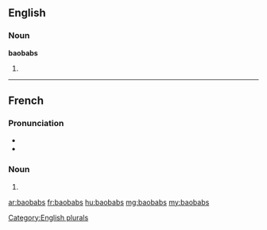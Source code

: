 ==English==

===Noun===
'''baobabs'''

# {{plural of|baobab}}

[[Category:English plurals]]

----

==French==

===Pronunciation===
* {{IPA|/ba.o.bab/|lang=fr}}
* {{homophones|baobab}}

===Noun===
{{infl|fr|plural}} {{m|p}}

# {{plural of|baobab|lang=fr}}

[[ar:baobabs]]
[[fr:baobabs]]
[[hu:baobabs]]
[[mg:baobabs]]
[[my:baobabs]]